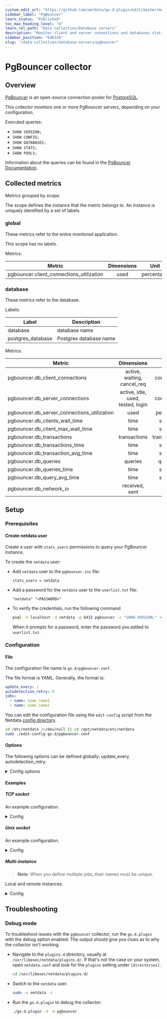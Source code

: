 ```yaml
---
custom_edit_url: "https://github.com/netdata/go.d.plugin/edit/master/modules/pgbouncer/README.md"
sidebar_label: "PgBouncer"
learn_status: "Published"
toc_max_heading_level: "4"
learn_rel_path: "Data collection/Database servers"
description: "Monitor client and server connections and databases statistics."
sidebar_position: "646320"
slug: "/data-collection/database-servers/pgbouncer"
---
```

# PgBouncer collector

## Overview

[PgBouncer](https://www.pgbouncer.org/) is an open-source connection pooler
for [PostgreSQL](https://www.postgresql.org/).

This collector monitors one or more PgBouncer servers, depending on your configuration.

Executed queries:

- `SHOW VERSION;`
- `SHOW CONFIG;`
- `SHOW DATABASES;`
- `SHOW STATS;`
- `SHOW POOLS;`

Information about the queries can be found in the [PgBouncer Documentation](http://pgbouncer.org/usage.html).

## Collected metrics

Metrics grouped by *scope*.

The scope defines the instance that the metric belongs to. An instance is uniquely identified by a set of labels.

### global

These metrics refer to the entire monitored application.

This scope has no labels.

Metrics:

| Metric                                   | Dimensions |    Unit    |
|------------------------------------------|:----------:|:----------:|
| pgbouncer.client_connections_utilization |    used    | percentage |

### database

These metrics refer to the database.

Labels:

| Label             | Description            |
|-------------------|------------------------|
| database          | database name          |
| postgres_database | Postgres database name |

Metrics:

| Metric                                      |            Dimensions             |      Unit      |
|---------------------------------------------|:---------------------------------:|:--------------:|
| pgbouncer.db_client_connections             |    active, waiting, cancel_req    |  connections   |
| pgbouncer.db_server_connections             | active, idle, used, tested, login |  connections   |
| pgbouncer.db_server_connections_utilization |               used                |   percentage   |
| pgbouncer.db_clients_wait_time              |               time                |    seconds     |
| pgbouncer.db_client_max_wait_time           |               time                |    seconds     |
| pgbouncer.db_transactions                   |           transactions            | transactions/s |
| pgbouncer.db_transactions_time              |               time                |    seconds     |
| pgbouncer.db_transaction_avg_time           |               time                |    seconds     |
| pgbouncer.db_queries                        |              queries              |   queries/s    |
| pgbouncer.db_queries_time                   |               time                |    seconds     |
| pgbouncer.db_query_avg_time                 |               time                |    seconds     |
| pgbouncer.db_network_io                     |          received, sent           |      B/s       |

## Setup

### Prerequisites

#### Create netdata user

Create a user with `stats_users` permissions to query your PgBouncer instance.

To create the `netdata` user:

- Add `netdata` user to the `pgbouncer.ini` file:

  ```text
  stats_users = netdata
  ```

- Add a password for the `netdata` user to the `userlist.txt` file:

  ```text
  "netdata" "<PASSWORD>"
  ```

- To verify the credentials, run the following command

  ```bash
  psql -h localhost -U netdata -p 6432 pgbouncer -c "SHOW VERSION;" >/dev/null 2>&1 && echo OK || echo FAIL
  ```

  When it prompts for a password, enter the password you added to `userlist.txt`.

### Configuration

#### File

The configuration file name is `go.d/pgbouncer.conf`.

The file format is YAML. Generally, the format is:

```yaml
update_every: 1
autodetection_retry: 0
jobs:
  - name: some_name1
  - name: some_name1
```

You can edit the configuration file using the `edit-config` script from the
Netdata [config directory](/docs/configuring/configuration#the-netdata-config-directory).

```bash
cd /etc/netdata 2>/dev/null || cd /opt/netdata/etc/netdata
sudo ./edit-config go.d/pgbouncer.conf
```

#### Options

The following options can be defined globally: update_every, autodetection_retry.

<details>
<summary>Config options</summary>

|        Name         | Description                                                                                                                             |                        Default                        | Required |
|:-------------------:|-----------------------------------------------------------------------------------------------------------------------------------------|:-----------------------------------------------------:|:--------:|
|    update_every     | Data collection frequency.                                                                                                              |                           5                           |          |
| autodetection_retry | Re-check interval in seconds. Zero means not to schedule re-check.                                                                      |                           0                           |          |
|         dsn         | PgBouncer server DSN (Data Source Name). See [DSN syntax](https://www.postgresql.org/docs/current/libpq-connect.html#LIBPQ-CONNSTRING). | postgres://postgres:postgres@127.0.0.1:6432/pgbouncer |   yes    |
|       timeout       | Query timeout in seconds.                                                                                                               |                           1                           |          |

</details>

#### Examples

##### TCP socket

An example configuration.
<details>
<summary>Config</summary>

```yaml
jobs:
  - name: local
    dsn: 'postgres://postgres:postgres@127.0.0.1:6432/pgbouncer'
```

</details>

##### Unix socket

An example configuration.
<details>
<summary>Config</summary>

```yaml
jobs:
  - name: local
    dsn: 'host=/tmp dbname=pgbouncer user=postgres port=6432'
```

</details>

##### Multi-instance

> **Note**: When you define multiple jobs, their names must be unique.

Local and remote instances.

<details>
<summary>Config</summary>

```yaml
jobs:
  - name: local
    dsn: 'postgres://postgres:postgres@127.0.0.1:6432/pgbouncer'

  - name: remote
    dsn: 'postgres://postgres:postgres@203.0.113.10:6432/pgbouncer'
```

</details>

## Troubleshooting

### Debug mode

To troubleshoot issues with the `pgbouncer` collector, run the `go.d.plugin` with the debug option enabled.
The output should give you clues as to why the collector isn't working.

- Navigate to the `plugins.d` directory, usually at `/usr/libexec/netdata/plugins.d/`. If that's not the case on
  your system, open `netdata.conf` and look for the `plugins` setting under `[directories]`.

  ```bash
  cd /usr/libexec/netdata/plugins.d/
  ```

- Switch to the `netdata` user.

  ```bash
  sudo -u netdata -s
  ```

- Run the `go.d.plugin` to debug the collector:

  ```bash
  ./go.d.plugin -d -m pgbouncer
  ```
